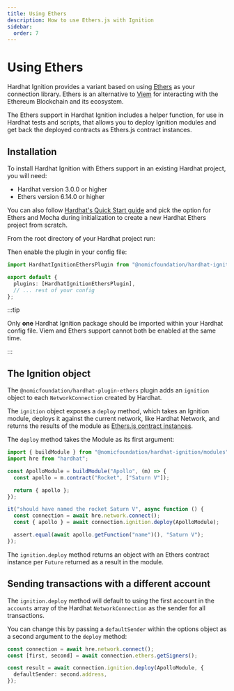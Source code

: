 ```yaml
---
title: Using Ethers
description: How to use Ethers.js with Ignition
sidebar:
  order: 7
---
```



# Using Ethers

Hardhat Ignition provides a variant based on using [Ethers](https://docs.ethers.org) as your connection library. Ethers is an alternative to [Viem](https://viem.sh) for interacting with the Ethereum Blockchain and its ecosystem.

The Ethers support in Hardhat Ignition includes a helper function, for use in Hardhat tests and scripts, that allows you to deploy Ignition modules and get back the deployed contracts as Ethers.js contract instances.

## Installation

To install Hardhat Ignition with Ethers support in an existing Hardhat project, you will need:

- Hardhat version 3.0.0 or higher
- Ethers version 6.14.0 or higher

You can also follow [Hardhat's Quick Start guide](/docs/getting-started) and pick the option for Ethers and Mocha during initialization to create a new Hardhat Ethers project from scratch.

From the root directory of your Hardhat project run:

<Install packages="@nomicfoundation/hardhat-ignition-ethers" />

Then enable the plugin in your config file:

```ts
import HardhatIgnitionEthersPlugin from "@nomicfoundation/hardhat-ignition-ethers";

export default {
  plugins: [HardhatIgnitionEthersPlugin],
  // ... rest of your config
};
```

:::tip

Only **one** Hardhat Ignition package should be imported within your Hardhat config file. Viem and Ethers support cannot both be enabled at the same time.

:::

## The Ignition object

The `@nomicfoundation/hardhat-plugin-ethers` plugin adds an `ignition` object to each `NetworkConnection` created by Hardhat.

The `ignition` object exposes a `deploy` method, which takes an Ignition module, deploys it against the current network, like Hardhat Network, and returns the results of the module as [Ethers.js contract instances](https://docs.ethers.org/v6/api/contract/).

The `deploy` method takes the Module as its first argument:

```ts
import { buildModule } from "@nomicfoundation/hardhat-ignition/modules";
import hre from "hardhat";

const ApolloModule = buildModule("Apollo", (m) => {
  const apollo = m.contract("Rocket", ["Saturn V"]);

  return { apollo };
});

it("should have named the rocket Saturn V", async function () {
  const connection = await hre.network.connect();
  const { apollo } = await connection.ignition.deploy(ApolloModule);

  assert.equal(await apollo.getFunction("name")(), "Saturn V");
});
```

The `ignition.deploy` method returns an object with an Ethers contract instance per `Future` returned as a result in the module.

## Sending transactions with a different account

The `ignition.deploy` method will default to using the first account in the `accounts` array of the Hardhat `NetworkConnection` as the sender for all transactions.

You can change this by passing a `defaultSender` within the options object as a second argument to the `deploy` method:

```ts
const connection = await hre.network.connect();
const [first, second] = await connection.ethers.getSigners();

const result = await connection.ignition.deploy(ApolloModule, {
  defaultSender: second.address,
});
```
